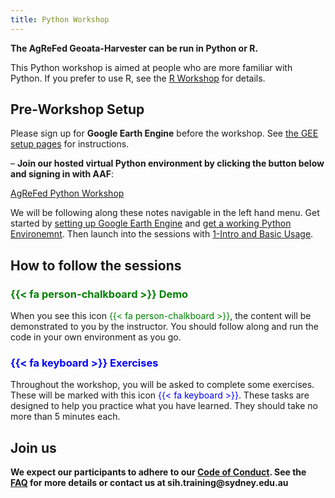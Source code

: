 ```yaml
---
title: Python Workshop
---
```

**The AgReFed Geoata-Harvester can be run in Python or R. **

This Python workshop is aimed at people who are more familiar with Python. If you prefer to use R, see the [R Workshop](/rdocs/r00-workshop.qmd) for details.

::: callout-important
## Pre-Workshop Setup
Please sign up for **Google Earth Engine** before the workshop. See [the GEE setup pages](/pydocs/setup-gee) for instructions.
:::

-- **Join our hosted virtual Python environment by clicking the button below and signing in with AAF**:

[AgReFed Python Workshop](https://jupyterhub.rc.nectar.org.au/){target="_blank"}

We will be following along these notes navigable in the left hand menu. Get started by [setting up Google Earth Engine](/pydocs/setup-gee) and [get a working Python Environemnt](/pydocs/setup-python). Then launch into the sessions with [1-Intro and Basic Usage](/pydocs/p10-basic).

## How to follow the sessions


### [{{< fa person-chalkboard >}} Demo]{style="color: green;"}

When you see this icon [{{< fa person-chalkboard >}}]{style="color: green;"}, the content will be demonstrated to you by the instructor. You should follow along and run the code in your own environment as you go.


### [{{< fa keyboard >}} Exercises]{style="color: blue;"}

Throughout the workshop, you will be asked to complete some exercises. These will be marked with this icon [{{< fa keyboard >}}]{style="color: blue;"}. These tasks are designed to help you practice what you have learned. They should take no more than 5 minutes each.


## Join us


::: callout-important
**We expect our participants to adhere to our [Code of Conduct](/code-of-conduct.qmd).
See the [FAQ](/faq.qmd) for more details or contact us at sih.training@sydney.edu.au**
:::
